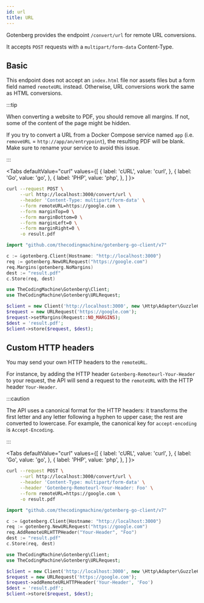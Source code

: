 ```yaml
---
id: url
title: URL
---
```



Gotenberg provides the endpoint `/convert/url` for remote URL conversions.

It accepts `POST` requests with a `multipart/form-data` Content-Type.

## Basic

This endpoint does not accept an `index.html` file nor assets files but a form field
named `remoteURL` instead. Otherwise, URL conversions work the same as HTML conversions.

:::tip

When converting a website to PDF, you should remove all margins.
If not, some of the content of the page might be hidden.

If you try to convert a URL from a Docker Compose service named `app` (i.e. `removeURL` = `http://app/an/entrypoint`),
the resulting PDF will be blank. Make sure to rename your service to avoid this issue.

:::

<Tabs
defaultValue="curl"
values={[
{ label: 'cURL', value: 'curl', },
{ label: 'Go', value: 'go', },
{ label: 'PHP', value: 'php', },
]
}>
<TabItem value="curl">

```bash
curl --request POST \
     --url http://localhost:3000/convert/url \
     --header 'Content-Type: multipart/form-data' \
     --form remoteURL=https://google.com \
     --form marginTop=0 \
     --form marginBottom=0 \
     --form marginLeft=0 \
     --form marginRight=0 \
     -o result.pdf
```

</TabItem>
<TabItem value="go">

```go
import "github.com/thecodingmachine/gotenberg-go-client/v7"

c := &gotenberg.Client{Hostname: "http://localhost:3000"}
req := gotenberg.NewURLRequest("https://google.com")
req.Margins(gotenberg.NoMargins)
dest := "result.pdf"
c.Store(req, dest)
```

</TabItem>
<TabItem value="php">

```php
use TheCodingMachine\Gotenberg\Client;
use TheCodingMachine\Gotenberg\URLRequest;

$client = new Client('http://localhost:3000', new \Http\Adapter\Guzzle6\Client());
$request = new URLRequest('https://google.com');
$request->setMargins(Request::NO_MARGINS);
$dest = 'result.pdf';
$client->store($request, $dest);
```

</TabItem>
</Tabs>

## Custom HTTP headers

You may send your own HTTP headers to the `remoteURL`.

For instance, by adding the HTTP header `Gotenberg-Remoteurl-Your-Header` to your request,
the API will send a request to the `remoteURL` with the HTTP header `Your-Header`.

:::caution

The API uses a canonical format for the HTTP headers:
it transforms the first 
letter and any letter following a hyphen to upper case;
the rest are converted to lowercase. For example, the
canonical key for `accept-encoding` is `Accept-Encoding`.

:::

<Tabs
defaultValue="curl"
values={[
{ label: 'cURL', value: 'curl', },
{ label: 'Go', value: 'go', },
{ label: 'PHP', value: 'php', },
]
}>
<TabItem value="curl">

```bash
curl --request POST \
     --url http://localhost:3000/convert/url \
     --header 'Content-Type: multipart/form-data' \
     --header 'Gotenberg-Remoteurl-Your-Header: Foo' \
     --form remoteURL=https://google.com \
     -o result.pdf
```

</TabItem>
<TabItem value="go">

```go
import "github.com/thecodingmachine/gotenberg-go-client/v7"

c := &gotenberg.Client{Hostname: "http://localhost:3000"}
req := gotenberg.NewURLRequest("https://google.com")
req.AddRemoteURLHTTPHeader("Your-Header", "Foo")
dest := "result.pdf"
c.Store(req, dest)
```

</TabItem>
<TabItem value="php">

```php
use TheCodingMachine\Gotenberg\Client;
use TheCodingMachine\Gotenberg\URLRequest;

$client = new Client('http://localhost:3000', new \Http\Adapter\Guzzle6\Client());
$request = new URLRequest('https://google.com');
$request->addRemoteURLHTTPHeader('Your-Header', 'Foo')
$dest = 'result.pdf';
$client->store($request, $dest);
```

</TabItem>
</Tabs>
